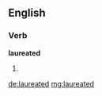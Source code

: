 ==English==

===Verb===
'''laureated'''

# {{en-past of|laureate}}

[[de:laureated]]
[[mg:laureated]]